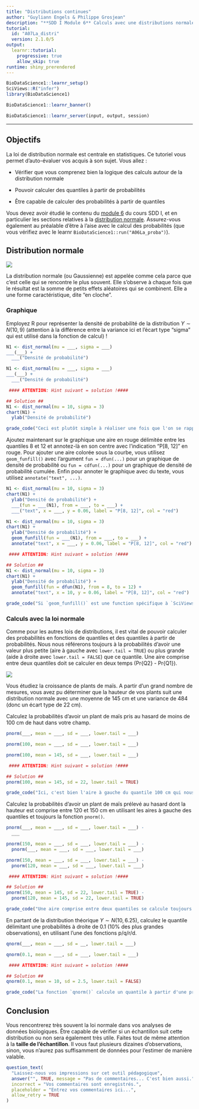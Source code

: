 ```yaml
---
title: "Distributions continues"
author: "Guyliann Engels & Philippe Grosjean"
description: "**SDD I Module 6** Calculs avec une distributions normale."
tutorial:
  id: "A07La_distri"
  version: 2.1.0/5
output:
  learnr::tutorial:
    progressive: true
    allow_skip: true
runtime: shiny_prerendered
---
```


```r
BioDataScience1::learnr_setup()
SciViews::R("infer")
library(BioDataScience1)
```

```r
BioDataScience1::learnr_banner()
```

```r
BioDataScience1::learnr_server(input, output, session)
```

------------------------------------------------------------------------

## Objectifs

La loi de distribution normale est centrale en statistiques. Ce tutoriel vous permet d'auto-évaluer vos acquis à son sujet. Vous allez :

-   Vérifier que vous comprenez bien la logique des calculs autour de la distribution normale

-   Pouvoir calculer des quantiles à partir de probabilités

-   Être capable de calculer des probabilités à partir de quantiles


Vous devez avoir étudié le contenu du [module 6](https://wp.sciviews.org/sdd-umons/?iframe=wp.sciviews.org/sdd-umons-2024/probacorr.html) du cours SDD I, et en particulier les sections relatives à la [distribution normale](https://wp.sciviews.org/sdd-umons/?iframe=wp.sciviews.org/sdd-umons-2024/distribution-normale.html). Assurez-vous également au préalable d'être à l'aise avec le calcul des probabilités (que vous vérifiez avec le learnr `BioDataScience1::run("A06La_proba")`).

## Distribution normale

![](images/para_normal_distribution.jpg)

La distribution normale (ou Gaussienne) est appelée comme cela parce que c'est celle qui se rencontre le plus souvent. Elle s'observe à chaque fois que le résultat est la somme de petits effets aléatoires qui se combinent. Elle a une forme caractéristique, dite "en cloche".

### Graphique

Employez R pour représenter la densité de probabilité de la distribution $Y \sim N(10, 9)$ (attention à la différence entre la variance ici et l'écart type "sigma" qui est utilisé dans la fonction de calcul) !

<!-- 💬 **Ce code correspond au snippet `.indens`** [`.in` = (d)`i`stribution: `n`ormal]. -->

```r
N1 <- dist_normal(mu = ___, sigma = ___)
___(___) +
  ___("Densité de probabilité")
```

```r
N1 <- dist_normal(mu = ___, sigma = ___)
___(___) +
  ___("Densité de probabilité")

 #### ATTENTION: Hint suivant = solution !####
```

```r
## Solution ##
N1 <- dist_normal(mu = 10, sigma = 3)
chart(N1) +
  ylab("Densité de probabilité")
```

```r
grade_code("Ceci est plutôt simple à réaliser une fois que l'on se rappelle que l'écart type \"sigma\" est la racine carrée dce la variance. La ligne avec `ylab()` n'est là que pour s'assurer d'avoir le label de l'axe en français.")
```

Ajoutez maintenant sur le graphique une aire en rouge délimitée entre les quantiles 8 et 12 et annotez-là en son centre avec l'indication "P[8, 12]" en rouge. Pour ajouter une aire colorée sous la courbe, vous utilisez `geom_funfill()` avec l'argument `fun = dfun(...)` pour un graphique de densité de probabilité ou `fun = cdfun(...)` pour un graphique de densité de probabilité cumulée. Enfin pour annoter le graphique avec du texte, vous utilisez `annotate("text", ...)`.

<!-- 💬 **Le code ajouté en dernière ligne après celui qui génère le graphique correspond au snippet `.inllabel`.** -->

```r
N1 <- dist_normal(mu = 10, sigma = 3)
chart(N1) +
  ylab("Densité de probabilité") +
  ___(fun = ___(N1), from = ___, to = ___) +
  ___("text", x = ___, y = 0.06, label = "P[8, 12]", col = "red")
```

```r
N1 <- dist_normal(mu = 10, sigma = 3)
chart(N1) +
  ylab("Densité de probabilité") +
  geom_funfill(fun = ___(N1), from = ___, to = ___) +
  annotate("text", x = ___, y = 0.06, label = "P[8, 12]", col = "red")

 #### ATTENTION: Hint suivant = solution !####
```

```r
## Solution ##
N1 <- dist_normal(mu = 10, sigma = 3)
chart(N1) +
  ylab("Densité de probabilité") +
  geom_funfill(fun = dfun(N1), from = 8, to = 12) +
  annotate("text", x = 10, y = 0.06, label = "P[8, 12]", col = "red")
```

```r
grade_code("Si `geom_funfill()` est une function spécifique à `SciViews::R` pour compléter les graphiques des distributions, `annotate(\"text\", ...)` est classique pour les graphiques de type {ggplot2} comme ici et est donc réutilisable pour annoter tous vos graphiques.")
```

### Calculs avec la loi normale

Comme pour les autres lois de distributions, il est vital de pouvoir calculer des probabilités en fonctions de quantiles et des quantiles à partir de probabilités. Nous nous référerons toujours à la probabilités d'avoir une valeur plus petite (aire à gauche avec `lower.tail = TRUE`) ou plus grande (aide à droite avec `lower.tail = FALSE`) que ce quantile. Une aire comprise entre deux quantiles doit se calculer en deux temps (Pr{Q2} - Pr{Q1}).

![](images/maize.jpg)

Vous étudiez la croissance de plants de maïs. A partir d'un grand nombre de mesures, vous avez pu déterminer que la hauteur de vos plants suit une distribution normale avec une moyenne de 145 cm et une variance de 484 (donc un écart type de 22 cm).

Calculez la probabilités d'avoir un plant de maïs pris au hasard de moins de 100 cm de haut dans votre champ.

<!-- 💬 **Ce code correspond au snippet `.inproba`.** -->

```r
pnorm(___, mean = ___, sd = ___, lower.tail = ___)
```

```r
pnorm(100, mean = ___, sd = ___, lower.tail = ___)
```

```r
pnorm(100, mean = 145, sd = ___, lower.tail = ___)

 #### ATTENTION: Hint suivant = solution !####
```

```r
## Solution ##
pnorm(100, mean = 145, sd = 22, lower.tail = TRUE)
```

```r
grade_code("Ici, c'est bien l'aire à gauche du quantile 100 cm qui nous intéresse. Elle correspond à la probabilité qu'un plant soit moins haut que ce quantile et se calcule en spécifiant `lower.tail = TRUE` dans la fonction `pnorm()`.")
```

Calculez la probabilités d'avoir un plant de maïs prélevé au hasard dont la hauteur est comprise entre 120 et 150 cm en utilisant les aires à gauche des quantiles et toujours la fonction `pnorm()`.

```r
pnorm(___, mean = ___, sd = ___, lower.tail = ___) -
  ___
```

```r
pnorm(150, mean = ___, sd = ___, lower.tail = ___) -
  pnorm(___, mean = ___, sd = ___, lower.tail = ___)
```

```r
pnorm(150, mean = ___, sd = ___, lower.tail = ___) -
  pnorm(120, mean = ___, sd = ___, lower.tail = ___)

 #### ATTENTION: Hint suivant = solution !####
```

```r
## Solution ##
pnorm(150, mean = 145, sd = 22, lower.tail = TRUE) -
  pnorm(120, mean = 145, sd = 22, lower.tail = TRUE)
```

```r
grade_code("Une aire comprise entre deux quantiles se calcule toujours en soustrayant la plus petite de la plus grande (par rapport aux deux quantiles respectifs). Deux calculs sont possibles : via les aires à gauche comme ici, ou via les aires à droite en utilisant `lower.tail = FALSE`.")
```

En partant de la distribution théorique $Y \sim N(10, 6.25)$, calculez le quantile délimitant une probabilités à droite de 0.1 (10% des plus grandes observations), en utilisant l'une des fonctions p/q/r/d.

<!-- 💬 **Ce code correspond au snippet `.inquant`.** -->

```r
qnorm(___, mean = ___, sd = __, lower.tail = ___)
```

```r
qnorm(0.1, mean = ___, sd = ___, lower.tail = ___)

 #### ATTENTION: Hint suivant = solution !####
```

```r
## Solution ##
qnorm(0.1, mean = 10, sd = 2.5, lower.tail = FALSE)
```

```r
grade_code("La fonction `qnorm()` calcule un quantile à partir d'une probabilité, contrairement à `pnorm()` qui calcule une probabilité à partir d'un quantile. Vous auriez aussi pu utiliser `quantile(dist_normal(10, 2.5), 1 - 0.1)`... pourquoi `1 - 0.1` ? Parce que `quantile()` calcule toujours par rapport à l'aire à gauche, donc, l'aire complémentaire à nos 10%, soit 90% ici !")
```

## Conclusion

Vous rencontrerez très souvent la loi normale dans vos analyses de données biologiques. Être capable de vérifier si un échantillon suit cette distribution ou non sera également très utile. Faites tout de même attention à la **taille de l'échantillon**. Il vous faut plusieurs dizaines d'observations, sinon, vous n'aurez pas suffisamment de données pour l'estimer de manière valable.

```r
question_text(
  "Laissez-nous vos impressions sur cet outil pédagogique",
  answer("", TRUE, message = "Pas de commentaires... C'est bien aussi."),
  incorrect = "Vos commentaires sont enregistrés.",
  placeholder = "Entrez vos commentaires ici...",
  allow_retry = TRUE
)
```
